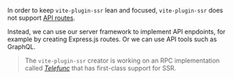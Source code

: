In order to keep `vite-plugin-ssr` lean and focused,
`vite-plugin-ssr` does not support [API routes](https://nextjs.org/docs/api-routes/introduction).

Instead,
we can use our server framework to implement API enpdoints,
for example by creating Express.js routes.
Or we can use API tools such as GraphQL.

> The `vite-plugin-ssr` creator is working on an RPC implementation called [*Telefunc*](https://telefunc.com) that has first-class support for SSR.
